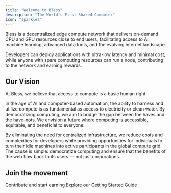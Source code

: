 ```yaml
---
title: "Welcome to Bless"
description: "The World's First Shared Computer"
icon: "sparkles"
---
```


Bless is a decentralized edge compute network that delivers on-demand CPU and GPU resources close to end users, facilitating access to AI, machine learning, advanced data tools, and the evolving internet landscape.

Developers can deploy applications with ultra-low latency and minimal cost, while anyone with spare computing resources can run a node, contributing to the network and earning rewards.

## Our Vision

At Bless, we believe that access to compute is a basic human right.

In the age of AI and computer-based automation, the ability to harness and utilize compute is as fundamental as access to electricity or clean water. By democratizing computing, we aim to bridge the gap between the haves and the have-nots. We envision a future where computing is accessible, equitable, and beneficial to everyone.

By eliminating the need for centralized infrastructure, we reduce costs and complexities for developers while providing opportunities for individuals to turn their idle machines into active participants in the global compute grid. The cause is simple: democratize computing and ensure that the benefits of the web flow back to its users — not just corporations.

## Join the movement

<CardGroup cols={2}>
  <Card title="Run a Node" icon="window" href="/ExtensionNode">
    Contribute and start earning
  </Card>

  <Card title="Start Building" icon="code" href="/quick-start/get-started">
    Explore our Getting Started Guide
  </Card>
</CardGroup>